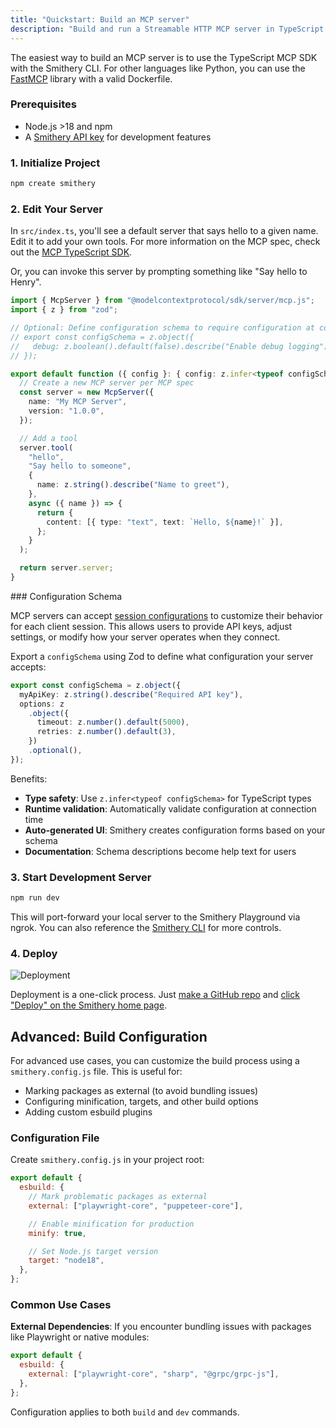 ```yaml
---
title: "Quickstart: Build an MCP server"
description: "Build and run a Streamable HTTP MCP server in TypeScript with two lines of code"
---
```


The easiest way to build an MCP server is to use the TypeScript MCP SDK with the Smithery CLI. For other languages like Python, you can use the [FastMCP](https://github.com/jlowin/fastmcp) library with a valid Dockerfile.

### Prerequisites

- Node.js >18 and npm
- A [Smithery API key](https://smithery.ai) for development features

### 1. Initialize Project

```bash
npm create smithery
```

### 2. Edit Your Server

In `src/index.ts`, you'll see a default server that says hello to a given name. Edit it to add your own tools. For more information on the MCP spec, check out the [MCP TypeScript SDK](https://github.com/modelcontextprotocol/typescript-sdk?tab=readme-ov-file#quick-start).

Or, you can invoke this server by prompting something like "Say hello to Henry".

```typescript
import { McpServer } from "@modelcontextprotocol/sdk/server/mcp.js";
import { z } from "zod";

// Optional: Define configuration schema to require configuration at connection time
// export const configSchema = z.object({
//   debug: z.boolean().default(false).describe("Enable debug logging")
// });

export default function ({ config }: { config: z.infer<typeof configSchema> }) {
  // Create a new MCP server per MCP spec
  const server = new McpServer({
    name: "My MCP Server",
    version: "1.0.0",
  });

  // Add a tool
  server.tool(
    "hello",
    "Say hello to someone",
    {
      name: z.string().describe("Name to greet"),
    },
    async ({ name }) => {
      return {
        content: [{ type: "text", text: `Hello, ${name}!` }],
      };
    }
  );

  return server.server;
}
```

<Expandable title="Configuration Schema">
### Configuration Schema

MCP servers can accept [session configurations](/build/session-config) to customize their behavior for each client session. This allows users to provide API keys, adjust settings, or modify how your server operates when they connect.

Export a `configSchema` using Zod to define what configuration your server accepts:

```typescript
export const configSchema = z.object({
  myApiKey: z.string().describe("Required API key"),
  options: z
    .object({
      timeout: z.number().default(5000),
      retries: z.number().default(3),
    })
    .optional(),
});
```

Benefits:

- **Type safety**: Use `z.infer<typeof configSchema>` for TypeScript types
- **Runtime validation**: Automatically validate configuration at connection time
- **Auto-generated UI**: Smithery creates configuration forms based on your schema
- **Documentation**: Schema descriptions become help text for users

</Expandable>

### 3. Start Development Server

```bash
npm run dev
```

This will port-forward your local server to the Smithery Playground via ngrok. You can also reference the [Smithery CLI](https://github.com/smithery-ai/cli) for more controls.

### 4. Deploy

![Deployment](../images/deploy.png)

Deployment is a one-click process. Just [make a GitHub repo](https://github.com/new) and [click "Deploy" on the Smithery home page](https://smithery.ai/new).

## Advanced: Build Configuration

For advanced use cases, you can customize the build process using a `smithery.config.js` file. This is useful for:

- Marking packages as external (to avoid bundling issues)
- Configuring minification, targets, and other build options
- Adding custom esbuild plugins

### Configuration File

Create `smithery.config.js` in your project root:

```javascript
export default {
  esbuild: {
    // Mark problematic packages as external
    external: ["playwright-core", "puppeteer-core"],

    // Enable minification for production
    minify: true,

    // Set Node.js target version
    target: "node18",
  },
};
```

### Common Use Cases

**External Dependencies**: If you encounter bundling issues with packages like Playwright or native modules:

```javascript
export default {
  esbuild: {
    external: ["playwright-core", "sharp", "@grpc/grpc-js"],
  },
};
```

Configuration applies to both `build` and `dev` commands.
